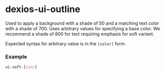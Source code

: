 
<Meta title="Utilities/ui-soft" />

# dexios-ui-outline

Used to apply a background with a shade of 50 and a matching text color with a shade of 700.
Uses arbitrary values for specifying a base color.
We recommend a shade of 800 for text requiring emphasis for soft variant.

Expected syntax for arbitrary value is in the `[color]` form.

### Example

```css
ui-soft-[zinc]
```
